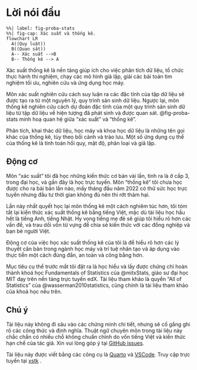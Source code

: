 # Lời nói đầu {.unnumbered}

```mermaid
%%| label: fig-proba-stats
%%| fig-cap: Xác suất và thống kê.
flowchart LR
  A((Quy luật))
  B((Quan sát))
  A-- Xác suất -->B
  B-- Thống kê --> A
```

Xác suất thống kê là nền tảng giúp ích cho việc phân tích dữ liệu, tổ chức thực hành thí nghiệm, chạy các mô hình giả lập, giải các bài toán tìm nghiệm tối ưu, nghiên cứu và ứng dụng học máy.

Môn xác suất nghiên cứu cách suy luận ra các đặc tính của tập dữ liệu sẽ được tạo ra từ một nguyên lý, quy trình sản sinh dữ liệu. Ngược lại, môn thống kê nghiên cứu cách dự đoán đặc tính của một quy trình sản sinh dữ liệu từ tập dữ liệu về hiện tượng đã phát sinh và được quan sát. @fig-proba-stats minh hoạ quan hệ giữa "xác suất" và "thống kê".

Phân tích, khai thác dữ liệu, học máy và khoa học dữ liệu là những tên gọi khác của thống kê, tùy theo bối cảnh và trào lưu. Một số ứng dụng cụ thể của thống kê là tính toán hồi quy, mật độ, phân loại và giả lập.

## Động cơ

Môn "xác suất" tôi đã học những kiến thức cơ bản vài lần, tính ra là ở cấp 3, trong đại học, và gần đây là học trực tuyến. Môn "thống kê" tôi chưa học được cho ra bài bản lần nào, mấy tháng đầu năm 2022 có thử sức học trực tuyến nhưng đầu tư thời gian không đủ nên thi rớt thảm hại.

Lần này nhất quyết học lại môn thống kê một cách nghiêm túc hơn, tôi tóm tắt lại kiến thức xác suất thống kê bằng tiếng Việt, mặc dù tài liệu học hầu hết là tiếng Anh, tiếng Nhật. Hy vọng tiếng mẹ đẻ sẽ giúp tôi hiểu rõ hơn các vấn đề, và trau dồi vốn từ vựng để chia sẻ kiến thức với các đồng nghiệp và bạn bè người Việt.

Động cơ của việc học xác suất thống kê của tôi là để hiểu rõ hơn các lý thuyết căn bản trong ngành học máy và trí tuệ nhân tạo và áp dụng vào thực tiễn một cách đúng đắn, an toàn và công bằng hơn.

Mục tiêu cụ thể trước mắt tôi đặt ra là học hiểu và lấy được chứng chỉ hoàn thành khoá học Fundamentals of Statistics của @mitxStats, giáo sư đại học MIT dạy trên nền tảng trực tuyến edX. Tài liệu tham khảo là quyển "All of Statistics" của @wasserman2010statistics, cũng chính là tài liệu tham khảo của khoá học nêu trên.

## Chú ý

Tài liệu này không đi sâu vào các chứng minh chi tiết, nhưng sẽ cố gắng ghi rõ các công thức và định nghĩa. Thuật ngữ chuyên môn trong tài liệu này chắc chắn có nhiều chỗ không chuẩn chỉnh do vốn tiếng Việt và kiến thức hạn chế của tác giả. Xin vui lòng góp ý tại [GitHub issues](https://github.com/vochicong/xstk/issues).

Tài liệu này được viết bằng các công cụ là [Quarto](https://quarto.org/docs/books) và [VSCode](https://code.visualstudio.com). Truy cập trực tuyến tại [xstk](https://vochicong.github.io/xstk/) . ${}$
